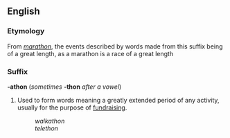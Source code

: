 ==English==
===Etymology===
From ''[[marathon]]'', the events described by words made from this suffix being of a great length, as a marathon is a race of a great length

===Suffix===
'''-athon''' (''sometimes'' '''-thon''' ''after a vowel'')

#Used to form words meaning a greatly extended period of any activity, usually for the purpose of [[fundraising]].
#:''walkathon''
#:''telethon''
